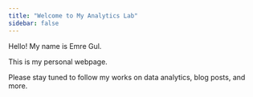 ```yaml
---
title: "Welcome to My Analytics Lab"
sidebar: false 
---
```


Hello! My name is Emre Gul.

This is my personal webpage.

Please stay tuned to follow my works on data analytics, blog posts, and more.
